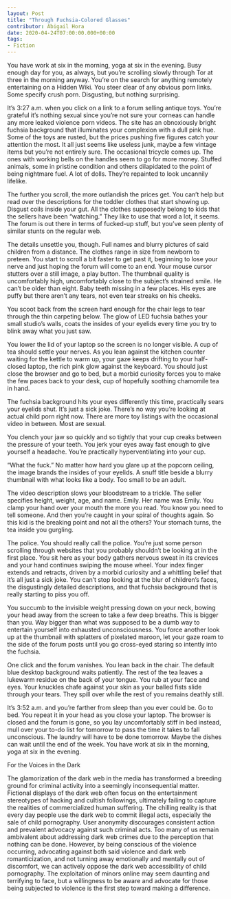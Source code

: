 ---
layout: Post
title: "Through Fuchsia-Colored Glasses"
contributor: Abigail Hora
date: 2020-04-24T07:00:00.000+00:00
tags: 
- Fiction
---
You have work at six in the morning, yoga at six in the evening. Busy enough day for you, as always, but you’re scrolling slowly through Tor at three in the morning anyway. You’re on the search for anything remotely entertaining on a Hidden Wiki. You steer clear of any obvious porn links. Some specify crush porn. Disgusting, but nothing surprising.

It’s 3:27 a.m. when you click on a link to a forum selling antique toys. You’re grateful it’s nothing sexual since you’re not sure your corneas can handle any more leaked violence porn videos. The site has an obnoxiously bright fuchsia background that illuminates your complexion with a dull pink hue. Some of the toys are rusted, but the prices pushing five figures catch your attention the most. It all just seems like useless junk, maybe a few vintage items but you’re not entirely sure. The occasional tricycle comes up. The ones with working bells on the handles seem to go for more money. Stuffed animals, some in pristine condition and others dilapidated to the point of being nightmare fuel. A lot of dolls. They’re repainted to look uncannily lifelike.

The further you scroll, the more outlandish the prices get. You can’t help but read over the descriptions for the toddler clothes that start showing up. Disgust coils inside your gut. All the clothes supposedly belong to kids that the sellers have been “watching.” They like to use that word a lot, it seems. The forum is out there in terms of fucked-up stuff, but you’ve seen plenty of similar stunts on the regular web.

The details unsettle you, though. Full names and blurry pictures of said children from a distance. The clothes range in size from newborn to preteen. You start to scroll a bit faster to get past it, beginning to lose your nerve and just hoping the forum will come to an end. Your mouse cursor stutters over a still image, a play button. The thumbnail quality is uncomfortably high, uncomfortably close to the subject’s strained smile. He can’t be older than eight. Baby teeth missing in a few places. His eyes are puffy but there aren’t any tears, not even tear streaks on his cheeks.

You scoot back from the screen hard enough for the chair legs to tear through the thin carpeting below. The glow of LED fuchsia bathes your small studio’s walls, coats the insides of your eyelids every time you try to blink away what you just saw.

You lower the lid of your laptop so the screen is no longer visible. A cup of tea should settle your nerves. As you lean against the kitchen counter waiting for the kettle to warm up, your gaze keeps drifting to your half-closed laptop, the rich pink glow against the keyboard. You should just close the browser and go to bed, but a morbid curiosity forces you to make the few paces back to your desk, cup of hopefully soothing chamomile tea in hand.

The fuchsia background hits your eyes differently this time, practically sears your eyelids shut. It’s just a sick joke. There’s no way you’re looking at actual child porn right now. There are more toy listings with the occasional video in between. Most are sexual.

You clench your jaw so quickly and so tightly that your cup creaks between the pressure of your teeth. You jerk your eyes away fast enough to give yourself a headache. You’re practically hyperventilating into your cup.

“What the fuck.” No matter how hard you glare up at the popcorn ceiling, the image brands the insides of your eyelids. A snuff title beside a blurry thumbnail with what looks like a body. Too small to be an adult.

The video description slows your bloodstream to a trickle. The seller specifies height, weight, age, and name. Emily. Her name was Emily. You clamp your hand over your mouth the more you read. You know you need to tell someone. And then you’re caught in your spiral of thoughts again. So this kid is the breaking point and not all the others? Your stomach turns, the tea inside you gurgling.

The police. You should really call the police. You’re just some person scrolling through websites that you probably shouldn’t be looking at in the first place. You sit here as your body gathers nervous sweat in its crevices and your hand continues swiping the mouse wheel. Your index finger extends and retracts, driven by a morbid curiosity and a whittling belief that it’s all just a sick joke. You can’t stop looking at the blur of children’s faces, the disgustingly detailed descriptions, and that fuchsia background that is really starting to piss you off.

You succumb to the invisible weight pressing down on your neck, bowing your head away from the screen to take a few deep breaths. This is bigger than you. Way bigger than what was supposed to be a dumb way to entertain yourself into exhausted unconsciousness. You force another look up at the thumbnail with splatters of pixelated maroon, let your gaze roam to the side of the forum posts until you go cross-eyed staring so intently into the fuchsia.

One click and the forum vanishes. You lean back in the chair. The default blue desktop background waits patiently. The rest of the tea leaves a lukewarm residue on the back of your tongue. You rub at your face and eyes. Your knuckles chafe against your skin as your balled fists slide through your tears. They spill over while the rest of you remains deathly still.

It’s 3:52 a.m. and you’re farther from sleep than you ever could be. Go to bed. You repeat it in your head as you close your laptop. The browser is closed and the forum is gone, so you lay uncomfortably stiff in bed instead, mull over your to-do list for tomorrow to pass the time it takes to fall unconscious. The laundry will have to be done tomorrow. Maybe the dishes can wait until the end of the week. You have work at six in the morning, yoga at six in the evening.

<p class="center h1">For the Voices in the Dark</p>

The glamorization of the dark web in the media has transformed a breeding ground for criminal activity into a seemingly inconsequential matter. Fictional displays of the dark web often focus on the entertainment stereotypes of hacking and cultish followings, ultimately failing to capture the realities of commercialized human suffering. The chilling reality is that every day people use the dark web to commit illegal acts, especially the sale of child pornography. User anonymity discourages consistent action and prevalent advocacy against such criminal acts. Too many of us remain ambivalent about addressing dark web crimes due to the perception that nothing can be done. However, by being conscious of the violence occurring, advocating against both said violence and dark web romanticization, and not turning away emotionally and mentally out of discomfort, we can actively oppose the dark web accessibility of child pornography. The exploitation of minors online may seem daunting and terrifying to face, but a willingness to be aware and advocate for those being subjected to violence is the first step toward making a difference.